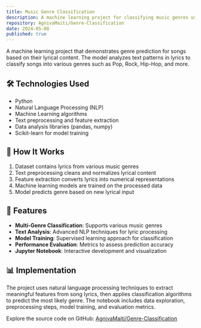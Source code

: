 ```yaml
---
title: Music Genre Classification
description: A machine learning project for classifying music genres using audio features and classification algorithms.
repository: AgnivaMaiti/Genre-Classification
date: 2024-05-08
published: true
---
```


A machine learning project that demonstrates genre prediction for songs based on their lyrical content. The model analyzes text patterns in lyrics to classify songs into various genres such as Pop, Rock, Hip-Hop, and more.

## 🛠️ Technologies Used

- Python
- Natural Language Processing (NLP)
- Machine Learning algorithms
- Text preprocessing and feature extraction
- Data analysis libraries (pandas, numpy)
- Scikit-learn for model training

## 🧠 How It Works

1. Dataset contains lyrics from various music genres
2. Text preprocessing cleans and normalizes lyrical content
3. Feature extraction converts lyrics into numerical representations
4. Machine learning models are trained on the processed data
5. Model predicts genre based on new lyrical input

## 🚀 Features

- **Multi-Genre Classification**: Supports various music genres
- **Text Analysis**: Advanced NLP techniques for lyric processing
- **Model Training**: Supervised learning approach for classification
- **Performance Evaluation**: Metrics to assess prediction accuracy
- **Jupyter Notebook**: Interactive development and visualization

## 📊 Implementation

The project uses natural language processing techniques to extract meaningful features from song lyrics, then applies classification algorithms to predict the most likely genre. The notebook includes data exploration, preprocessing steps, model training, and evaluation metrics.

Explore the source code on GitHub: [AgnivaMaiti/Genre-Classification](https://github.com/AgnivaMaiti/Genre-Classification)
